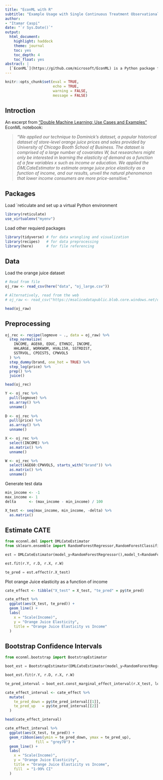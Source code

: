 ```yaml
---
title: "EconML with R"
subtitle: "Example Usage with Single Continuous Treatment Observational Data"
author:
- "Itamar Caspi"
date: "`r Sys.Date()`"
output:
  html_document:
    highlight: haddock
    theme: journal
    toc: yes
    toc_depth: 4
    toc_float: yes
abstract: |
  [`EconML`](https://github.com/microsoft/EconML) is a Python package for estimating heterogeneous treatment effects from observational data via machine learning. In this note you I show how to call EconML from R using the [`reticulate`](https://rstudio.github.io/reticulate/index.html) package. To this end, I reproduce an example for usage with single continuous treatment observational data that appear in the ["Double Machine Learning: Use Cases and Examples"](https://github.com/microsoft/EconML/blob/master/notebooks/Double%20Machine%20Learning%20Examples.ipynb) EconML notebook.
---
```


```r

knitr::opts_chunk$set(eval = TRUE,
                      echo = TRUE,
                      warning = FALSE,
                      message = FALSE)

```

## Introction

An excerpt from ["Double Machine Learning: Use Cases and Examples"](https://github.com/microsoft/EconML/blob/master/notebooks/Double%20Machine%20Learning%20Examples.ipynb) EconML notebook: 

>_"We applied our technique to Dominick’s dataset, a popular historical dataset of store-level orange juice prices and sales provided by University of Chicago Booth School of Business. The dataset is comprised of a large number of covariates $W$, but researchers might only be interested in learning the elasticity of demand as a function of a few variables $x$ such as income or education. We applied the DMLCateEstimator to estimate orange juice price elasticity as a function of income, and our results, unveil the natural phenomenon that lower income consumers are more price-sensitive."_

## Packages

Load `reticulate and set up a virtual Python environment
```r

library(reticulate)
use_virtualenv("myenv")

```

Load other requierd packages
```r

library(tidyverse) # for data wrangling and visualization
library(recipes)   # for data preprocessing
library(here)      # for file referencing

```


## Data

Load the orange juice dataset
```r

# Read from file
oj_raw <- read_csv(here("data", "oj_large.csv"))

# Alternatively, read from the web
# oj_raw <- read_csv("https://msalicedatapublic.blob.core.windows.net/datasets/OrangeJuice/oj_large.csv")

head(oj_raw)

```


## Preprocessing

```r

oj_rec <- recipe(logmove ~ ., data = oj_raw) %>% 
  step_normalize(
    INCOME, AGE60, EDUC, ETHNIC, INCOME,
    HHLARGE, WORKWOM, HVAL150, SSTRDIST,
    SSTRVOL, CPDIST5, CPWVOL5
  ) %>% 
  step_dummy(brand, one_hot = TRUE) %>% 
  step_log(price) %>% 
  prep() %>% 
  juice()

head(oj_rec)

```


```r

Y <- oj_rec %>%
  pull(logmove) %>%
  as.array() %>% 
  unname()
  
D <- oj_rec %>%
  pull(price) %>%
  as.array() %>% 
  unname()

X <- oj_rec %>%
  select(INCOME) %>%
  as.matrix() %>% 
  unname()

W <- oj_rec %>%
  select(AGE60:CPWVOL5, starts_with("brand")) %>%
  as.matrix() %>% 
  unname()
```

Generate test data
```r

min_income <- -1
max_income <- 1
delta      <- (max_income - min_income) / 100

X_test <- seq(max_income, min_income, -delta) %>%
  as.matrix()

```


## Estimate CATE

```python

from econml.dml import DMLCateEstimator 
from sklearn.ensemble import RandomForestRegressor,RandomForestClassifier

```


```python

est = DMLCateEstimator(model_y=RandomForestRegressor(),model_t=RandomForestRegressor())

est.fit(r.Y, r.D, r.X, r.W)

te_pred = est.effect(r.X_test)

```

Plot orange Juice elasticity as a function of income
```r

cate_effect <- tibble("X_test" = X_test, "te_pred" = py$te_pred)

cate_effect %>% 
  ggplot(aes(X_test, te_pred)) +
  geom_line() +
  labs(
    x = "Scale(Income)",
    y = "Orange Juice Elasticity",
    title = "Orange Juice Elasticity vs Income"
  )

```


## Bootstrap Confidence Intervals


```python

from econml.bootstrap import BootstrapEstimator

```


```python

boot_est = BootstrapEstimator(DMLCateEstimator(model_y=RandomForestRegressor(),model_t=RandomForestRegressor()),n_bootstrap_samples=20) 

boot_est.fit(r.Y, r.D, r.X, r.W)

te_pred_interval = boot_est.const_marginal_effect_interval(r.X_test, lower=1, upper=99)

```



```r

cate_effect_interval <- cate_effect %>% 
  mutate(
    te_pred_down = py$te_pred_interval[[1]],
    te_pred_up   = py$te_pred_interval[[2]]
  )

head(cate_effect_interval)
```


```r

cate_effect_interval %>% 
  ggplot(aes(X_test, te_pred)) +
  geom_ribbon(aes(ymin = te_pred_down, ymax = te_pred_up),
              fill = "grey70") +
  geom_line() +
  labs(
    x = "Scale(Income)",
    y = "Orange Juice Elasticity",
    title = "Orange Juice Elasticity vs Income",
    fill  = "1-99% CI"
  )

```
